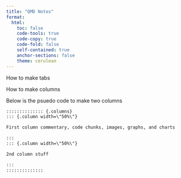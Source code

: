```yaml
---
title: "QMD Notes"
format: 
  html:
    toc: false
    code-tools: true  
    code-copy: true
    code-fold: false
    self-contained: true
    anchor-sections: false
    theme: cerulean
---
```


How to make tabs



How to make columns 

Below is the psuedo code to make two columns


```md


:::::::::::::: {.columns}
::: {.column width=\"50%\"}

First column commentary, code chunks, images, graphs, and charts

:::
::: {.column width=\"50%\"}

2nd column stuff

:::
::::::::::::::

```